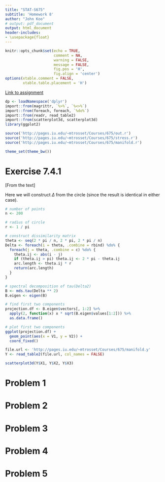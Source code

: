 ```yaml
---
title: "STAT-S675"
subtitle: 'Homework 8'
author: "John Koo"
# output: pdf_document
output: html_document
header-includes:
- \usepackage{float}
---
```


```r
knitr::opts_chunk$set(echo = TRUE, 
                      comment = NA, 
                      warning = FALSE, 
                      message = FALSE, 
                      fig.pos = 'H', 
                      fig.align = 'center')
options(xtable.comment = FALSE, 
        xtable.table.placement = 'H')
```

[Link to assignment](http://pages.iu.edu/~mtrosset/Courses/675/hwManifold.txt)

```r
dp <- loadNamespace('dplyr')
import::from(magrittr, `%>%`, `%<>%`)
import::from(foreach, foreach, `%do%`)
import::from(readr, read_table2)
import::from(scatterplot3d, scatterplot3d)
library(ggplot2)

source('http://pages.iu.edu/~mtrosset/Courses/675/out.r')
source('http://pages.iu.edu/~mtrosset/Courses/675/stress.r')
source('http://pages.iu.edu/~mtrosset/Courses/675/manifold.r')

theme_set(theme_bw())
```

# Exercise 7.4.1

[From the text]

Here we will construct $\Delta$ from the circle (since the result is identical 
in either case). 

```r
# number of points
n <- 200

# radius of circle
r <- 1 / pi

# construct dissimilarity matrix
theta <- seq(2 * pi / n, 2 * pi, 2 * pi / n)
Delta <- foreach(i = theta, .combine = rbind) %do% {
  foreach(j = theta, .combine = c) %do% {
    theta.ij <- abs(i - j)
    if (theta.ij > pi) theta.ij <- 2 * pi - theta.ij
    arc.length <- theta.ij * r
    return(arc.length)
  }
}
```

```r
# spectral decomposition of tau(Delta2)
B <- mds.tau(Delta ** 2)
B.eigen <- eigen(B)

# find first two components
projection.df <- B.eigen$vectors[, 1:2] %>% 
  apply(2, function(x) x * sqrt(B.eigen$values[1:2])) %>% 
  as.data.frame()

# plot first two components
ggplot(projection.df) + 
  geom_point(aes(x = V1, y = V2)) + 
  coord_fixed()
```

```r
file.url <- 'http://pages.iu.edu/~mtrosset/Courses/675/manifold.y'
Y <- read_table2(file.url, col_names = FALSE)

scatterplot3d(Y$X1, Y$X2, Y$X3)
```

# Problem 1

# Problem 2

# Problem 3

# Problem 4

# Problem 5
